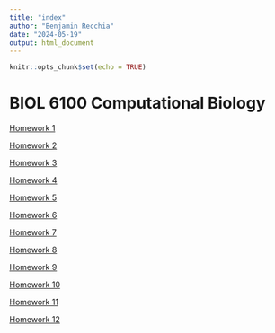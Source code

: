 ```yaml
---
title: "index"
author: "Benjamin Recchia"
date: "2024-05-19"
output: html_document
---
```


```r
knitr::opts_chunk$set(echo = TRUE)
```

# BIOL 6100 Computational Biology

[Homework 1](https://brecchia.github.io/RecchiaBIOL6100/Homework_01)

[Homework 2](https://brecchia.github.io/RecchiaBIOL6100/Homework_02)

[Homework 3](https://brecchia.github.io/RecchiaBIOL6100/Homework_03)

[Homework 4](https://brecchia.github.io/RecchiaBIOL6100/Homework_04)

[Homework 5](https://brecchia.github.io/RecchiaBIOL6100/Homework_05)

[Homework 6](https://brecchia.github.io/RecchiaBIOL6100/Homework_06)

[Homework 7](https://brecchia.github.io/RecchiaBIOL6100/Homework_07)

[Homework 8](https://brecchia.github.io/RecchiaBIOL6100/Homework_08)

[Homework 9](https://brecchia.github.io/RecchiaBIOL6100/Homework_09)

[Homework 10](https://brecchia.github.io/RecchiaBIOL6100/Homework_10)

[Homework 11](https://brecchia.github.io/RecchiaBIOL6100/Homework_11)

[Homework 12](https://brecchia.github.io/RecchiaBIOL6100/Homework_12)
